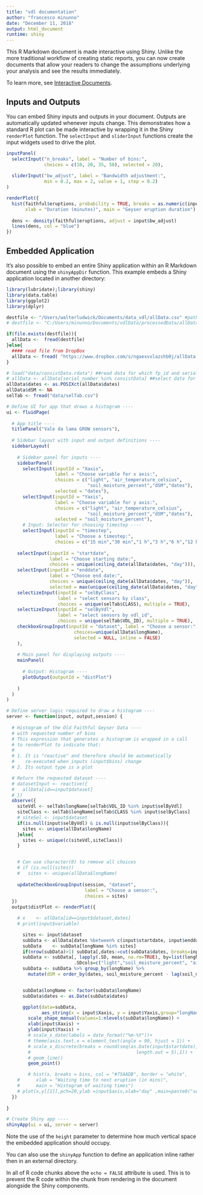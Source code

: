 ```yaml
---
title: "vdl documentation"
author: "francesco minunno"
date: "December 11, 2018"
output: html_document
runtime: shiny
---
```



This R Markdown document is made interactive using Shiny. Unlike the more traditional workflow of creating static reports, you can now create documents that allow your readers to change the assumptions underlying your analysis and see the results immediately. 

To learn more, see [Interactive Documents](http://rmarkdown.rstudio.com/authoring_shiny.html).

## Inputs and Outputs

You can embed Shiny inputs and outputs in your document. Outputs are automatically updated whenever inputs change.  This demonstrates how a standard R plot can be made interactive by wrapping it in the Shiny `renderPlot` function. The `selectInput` and `sliderInput` functions create the input widgets used to drive the plot.

```r
inputPanel(
  selectInput("n_breaks", label = "Number of bins:",
              choices = c(10, 20, 35, 50), selected = 20),
  
  sliderInput("bw_adjust", label = "Bandwidth adjustment:",
              min = 0.2, max = 2, value = 1, step = 0.2)
)

renderPlot({
  hist(faithful$eruptions, probability = TRUE, breaks = as.numeric(input$n_breaks),
       xlab = "Duration (minutes)", main = "Geyser eruption duration")
  
  dens <- density(faithful$eruptions, adjust = input$bw_adjust)
  lines(dens, col = "blue")
})
```

## Embedded Application

It's also possible to embed an entire Shiny application within an R Markdown document using the `shinyAppDir` function. This example embeds a Shiny application located in another directory:

```r
library(lubridate);library(shiny)
library(data.table)
library(ggplot2)
library(dplyr)

destfile <- "/Users/walterludwick/Documents/data_vdl/allData.csv" #path for wl
# destfile <- "C:/Users/minunno/Documents/vdlData/processedData/allData.csv" #path for fm

if(file.exists(destfile)){
  allData <-  fread(destfile)
}else{
  #### read file from DropBox
  allData <- fread( "https://www.dropbox.com/s/ngaexvxlazshb0j/allData.csv?dl=1")
}

# load("data/consistData.rdata") ##read data for which fp_id and serial number are consistent
# allData <- allData[serial_number %in% consistData] ##select data for which fp_id and serial number are consistent
allData$dates <- as.POSIXct(allData$dates)
allData$dSM <- NA
selTab <- fread("data/selTab.csv")

# Define UI for app that draws a histogram ----
ui <- fluidPage(
  
  # App title ----
  titlePanel("Vale da lama GROW sensors"),
  
  # Sidebar layout with input and output definitions ----
  sidebarLayout(
    
    # Sidebar panel for inputs ----
    sidebarPanel(
      selectInput(inputId = "Xaxis",
                  label = "Choose variable for x axis:",
                  choices = c("light", "air_temperature_celsius",
                              "soil_moisture_percent","dSM","dates"),
                  selected = "dates"),
      selectInput(inputId = "Yaxis",
                  label = "Choose variable for y axis:",
                  choices = c("light", "air_temperature_celsius",
                              "soil_moisture_percent","dSM","dates"),
                  selected = "soil_moisture_percent"),
      # Input: Selector for choosing timestep ----
      selectInput(inputId = "timestep",
                  label = "Choose a timestep:",
                  choices = c("15 min","30 min","1 h","3 h","6 h","12 h","1 d")),
      
    selectInput(inputId = "startdate",
                label = "Choose starting date:",
                choices = unique(ceiling_date(allData$dates, "day"))),
    selectInput(inputId = "enddate",
                label = "Choose end date:",
                choices = unique(ceiling_date(allData$dates, "day")),
                selected = max(unique(ceiling_date(allData$dates, "day")))),
    selectizeInput(inputId = "selByClass",
                   label = "select sensors by class", 
                   choices = unique(selTab$CLASS), multiple = TRUE),
    selectizeInput(inputId = "selByVdl",
                   label = "select sensors by vdl_id", 
                   choices = unique(selTab$VDL_ID), multiple = TRUE),
    checkboxGroupInput(inputId = "dataset", label = "Choose a sensor:", 
                         choices=unique(allData$longName),
                         selected = NULL, inline = FALSE)
    ),
    
    # Main panel for displaying outputs ----
    mainPanel(
      
      # Output: Histogram ----
      plotOutput(outputId = "distPlot")
      
    )
  )
)

# Define server logic required to draw a histogram ----
server <- function(input, output,session) {
  
  # Histogram of the Old Faithful Geyser Data ----
  # with requested number of bins
  # This expression that generates a histogram is wrapped in a call
  # to renderPlot to indicate that:
  #
  # 1. It is "reactive" and therefore should be automatically
  #    re-executed when inputs (input$bins) change
  # 2. Its output type is a plot

  # Return the requested dataset ----
  # datasetInput <- reactive({
  #   allData[id==input$dataset]
  # })
  observe({
    siteVdl <- selTab$longName[selTab$VDL_ID %in% input$selByVdl]
    siteClass <- selTab$longName[selTab$CLASS %in% input$selByClass]
    # siteSel <- input$dataset
    if(is.null(input$selByVdl) & is.null(input$selByClass)){
      sites <- unique(allData$longName)
    }else{
      sites <- unique(c(siteVdl,siteClass))
    }


    # Can use character(0) to remove all choices
    # if (is.null(sites))
    #   sites <- unique(allData$longName)
    
    updateCheckboxGroupInput(session, "dataset",
                             label = "Choose a sensor:",
                             choices = sites)
  })
  output$distPlot <- renderPlot({

    # x    <- allData[id==input$dataset,dates]
    # print(input$variable)

      sites <- input$dataset
      subData <- allData[dates %between% c(input$startdate, input$enddate)]
      subData    <- subData[longName %in% sites]
      if(nrow(subData)>1) subData[,dates:=cut(subData$dates, breaks=input$timestep)]
      subData <- subData[, lapply(.SD, mean, na.rm=TRUE), by=list(longName,dates),
                         .SDcols=c("light","soil_moisture_percent", "air_temperature_celsius") ]
      subData <- subData %>% group_by(longName) %>%
        mutate(dSM = order_by(dates, soil_moisture_percent - lag(soil_moisture_percent)))


      subData$longName <- factor(subData$longName)
      subData$dates <- as.Date(subData$dates)

      ggplot(data=subData,
             aes_string(x = input$Xaxis, y = input$Yaxis,group="longName",color="longName", shape="longName")) +
        scale_shape_manual(values=1:nlevels(subData$longName)) +
        xlab(input$Xaxis) +
        ylab(input$Yaxis) +
        # scale_x_date(labels = date_format("%m-%Y"))+
        # theme(axis.text.x = element_text(angle = 90, hjust = 1)) +
        # scale_x_discrete(breaks = round(seq(as.Date(input$startdate), as.Date(input$enddate),
        #                                       length.out = 5),1)) +
        # geom_line()
        geom_point()

        # hist(x, breaks = bins, col = "#75AADB", border = "white",
    #      xlab = "Waiting time to next eruption (in mins)",
    #      main = "Histogram of waiting times")
    # plot(x,y[[1]],pch=20,ylab =input$axis,xlab="day" ,main=paste0("sensor ID: ",input$dataset))
  })
  
}

# Create Shiny app ----
shinyApp(ui = ui, server = server)
```

Note the use of the `height` parameter to determine how much vertical space the embedded application should occupy.

You can also use the `shinyApp` function to define an application inline rather then in an external directory.

In all of R code chunks above the `echo = FALSE` attribute is used. This is to prevent the R code within the chunk from rendering in the document alongside the Shiny components.



